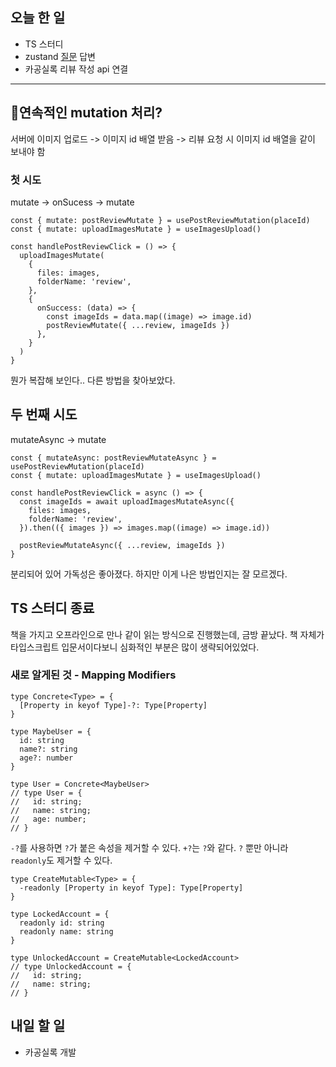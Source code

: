 ## 오늘 한 일

- TS 스터디
- zustand [질문](https://github.com/pmndrs/zustand/discussions/1980) 답변
- 카공실록 리뷰 작성 api 연결

---

## 🤔연속적인 mutation 처리?

서버에 이미지 업로드 -> 이미지 id 배열 받음 -> 리뷰 요청 시 이미지 id 배열을 같이 보내야 함

### 첫 시도

mutate -> onSucess -> mutate

```tsx
const { mutate: postReviewMutate } = usePostReviewMutation(placeId)
const { mutate: uploadImagesMutate } = useImagesUpload()

const handlePostReviewClick = () => {
  uploadImagesMutate(
    {
      files: images,
      folderName: 'review',
    },
    {
      onSuccess: (data) => {
        const imageIds = data.map((image) => image.id)
        postReviewMutate({ ...review, imageIds })
      },
    }
  )
}
```

뭔가 복잡해 보인다.. 다른 방법을 찾아보았다.

## 두 번째 시도

mutateAsync -> mutate

```tsx
const { mutateAsync: postReviewMutateAsync } = usePostReviewMutation(placeId)
const { mutate: uploadImagesMutate } = useImagesUpload()

const handlePostReviewClick = async () => {
  const imageIds = await uploadImagesMutateAsync({
    files: images,
    folderName: 'review',
  }).then(({ images }) => images.map((image) => image.id))

  postReviewMutateAsync({ ...review, imageIds })
}
```

분리되어 있어 가독성은 좋아졌다. 하지만 이게 나은 방법인지는 잘 모르겠다.

## TS 스터디 종료

책을 가지고 오프라인으로 만나 같이 읽는 방식으로 진행했는데, 금방 끝났다. 책 자체가 타입스크립트 입문서이다보니 심화적인 부분은 많이 생략되어있었다.

### 새로 알게된 것 - Mapping Modifiers

```tsx
type Concrete<Type> = {
  [Property in keyof Type]-?: Type[Property]
}

type MaybeUser = {
  id: string
  name?: string
  age?: number
}

type User = Concrete<MaybeUser>
// type User = {
//   id: string;
//   name: string;
//   age: number;
// }
```

`-?`를 사용하면 `?`가 붙은 속성을 제거할 수 있다. `+?`는 `?`와 같다. `?` 뿐만 아니라 `readonly`도 제거할 수 있다.

```tsx
type CreateMutable<Type> = {
  -readonly [Property in keyof Type]: Type[Property]
}

type LockedAccount = {
  readonly id: string
  readonly name: string
}

type UnlockedAccount = CreateMutable<LockedAccount>
// type UnlockedAccount = {
//   id: string;
//   name: string;
// }
```

## 내일 할 일

- 카공실록 개발
